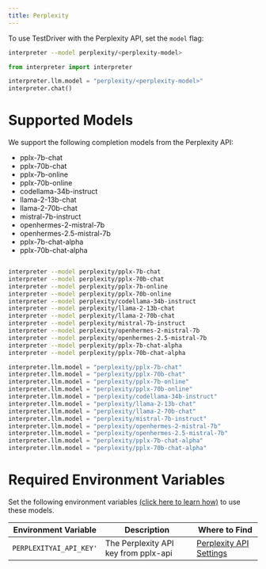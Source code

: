 ```yaml
---
title: Perplexity
---
```


To use TestDriver with the Perplexity API, set the `model` flag:

<CodeGroup>

```bash Terminal
interpreter --model perplexity/<perplexity-model>
```

```python Python
from interpreter import interpreter

interpreter.llm.model = "perplexity/<perplexity-model>"
interpreter.chat()
```

</CodeGroup>

# Supported Models

We support the following completion models from the Perplexity API:

- pplx-7b-chat
- pplx-70b-chat
- pplx-7b-online
- pplx-70b-online
- codellama-34b-instruct
- llama-2-13b-chat
- llama-2-70b-chat
- mistral-7b-instruct
- openhermes-2-mistral-7b
- openhermes-2.5-mistral-7b
- pplx-7b-chat-alpha
- pplx-70b-chat-alpha

<CodeGroup>

```bash Terminal

interpreter --model perplexity/pplx-7b-chat
interpreter --model perplexity/pplx-70b-chat
interpreter --model perplexity/pplx-7b-online
interpreter --model perplexity/pplx-70b-online
interpreter --model perplexity/codellama-34b-instruct
interpreter --model perplexity/llama-2-13b-chat
interpreter --model perplexity/llama-2-70b-chat
interpreter --model perplexity/mistral-7b-instruct
interpreter --model perplexity/openhermes-2-mistral-7b
interpreter --model perplexity/openhermes-2.5-mistral-7b
interpreter --model perplexity/pplx-7b-chat-alpha
interpreter --model perplexity/pplx-70b-chat-alpha
```

```python Python
interpreter.llm.model = "perplexity/pplx-7b-chat"
interpreter.llm.model = "perplexity/pplx-70b-chat"
interpreter.llm.model = "perplexity/pplx-7b-online"
interpreter.llm.model = "perplexity/pplx-70b-online"
interpreter.llm.model = "perplexity/codellama-34b-instruct"
interpreter.llm.model = "perplexity/llama-2-13b-chat"
interpreter.llm.model = "perplexity/llama-2-70b-chat"
interpreter.llm.model = "perplexity/mistral-7b-instruct"
interpreter.llm.model = "perplexity/openhermes-2-mistral-7b"
interpreter.llm.model = "perplexity/openhermes-2.5-mistral-7b"
interpreter.llm.model = "perplexity/pplx-7b-chat-alpha"
interpreter.llm.model = "perplexity/pplx-70b-chat-alpha"
```

</CodeGroup>

# Required Environment Variables

Set the following environment variables [(click here to learn how)](https://chat.openai.com/share/1062cdd8-62a1-4aa8-8ec9-eca45645971a) to use these models.

| Environment Variable    | Description                          | Where to Find                                                     |
| ----------------------- | ------------------------------------ | ----------------------------------------------------------------- |
| `PERPLEXITYAI_API_KEY'` | The Perplexity API key from pplx-api | [Perplexity API Settings](https://www.perplexity.ai/settings/api) |
